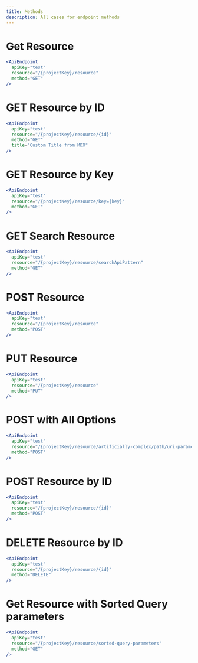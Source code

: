 ```yaml
---
title: Methods
description: All cases for endpoint methods
---
```



# Get Resource

```jsx
<ApiEndpoint
  apiKey="test"
  resource="/{projectKey}/resource"
  method="GET"
/>
```

<ApiEndpoint apiKey="test" resource="/{projectKey}/resource" method="GET" />

# GET Resource by ID

```jsx
<ApiEndpoint
  apiKey="test"
  resource="/{projectKey}/resource/{id}"
  method="GET"
  title="Custom Title from MDX"
/>
```

<ApiEndpoint
  apiKey="test"
  resource="/{projectKey}/resource/{id}"
  method="GET"
  title="Custom Title from MDX"
/>

# GET Resource by Key

```jsx
<ApiEndpoint
  apiKey="test"
  resource="/{projectKey}/resource/key={key}"
  method="GET"
/>
```

<ApiEndpoint
  apiKey="test"
  resource="/{projectKey}/resource/key={key}"
  method="GET"
/>

# GET Search Resource

```jsx
<ApiEndpoint
  apiKey="test"
  resource="/{projectKey}/resource/searchApiPattern"
  method="GET"
/>
```

<ApiEndpoint
  apiKey="test"
  resource="/{projectKey}/resource/searchApiPattern"
  method="GET"
/>

# POST Resource

```jsx
<ApiEndpoint
  apiKey="test"
  resource="/{projectKey}/resource"
  method="POST"
/>
```

<ApiEndpoint apiKey="test" resource="/{projectKey}/resource" method="POST" />

# PUT Resource

```jsx
<ApiEndpoint
  apiKey="test"
  resource="/{projectKey}/resource"
  method="PUT"
/>
```

<ApiEndpoint apiKey="test" resource="/{projectKey}/resource" method="PUT" />

# POST with All Options

```jsx
<ApiEndpoint
  apiKey="test"
  resource="/{projectKey}/resource/artificially-complex/path/uri-parameter-one={uriParameterOne}/{uriParameterTwo}"
  method="POST"
/>
```

<ApiEndpoint
  apiKey="test"
  resource="/{projectKey}/resource/artificially-complex/path/uri-parameter-one={uriParameterOne}/{uriParameterTwo}"
  method="POST"
/>

# POST Resource by ID

```jsx
<ApiEndpoint
  apiKey="test"
  resource="/{projectKey}/resource/{id}"
  method="POST"
/>
```

<ApiEndpoint
  apiKey="test"
  resource="/{projectKey}/resource/{id}"
  method="POST"
/>

# DELETE Resource by ID

```jsx
<ApiEndpoint
  apiKey="test"
  resource="/{projectKey}/resource/{id}"
  method="DELETE"
/>
```

<ApiEndpoint
  apiKey="test"
  resource="/{projectKey}/resource/{id}"
  method="DELETE"
/>

# Get Resource with Sorted Query parameters

```jsx
<ApiEndpoint
  apiKey="test"
  resource="/{projectKey}/resource/sorted-query-parameters"
  method="GET"
/>
```

<ApiEndpoint
  apiKey="test"
  resource="/{projectKey}/resource/sorted-query-parameters"
  method="GET"
/>
